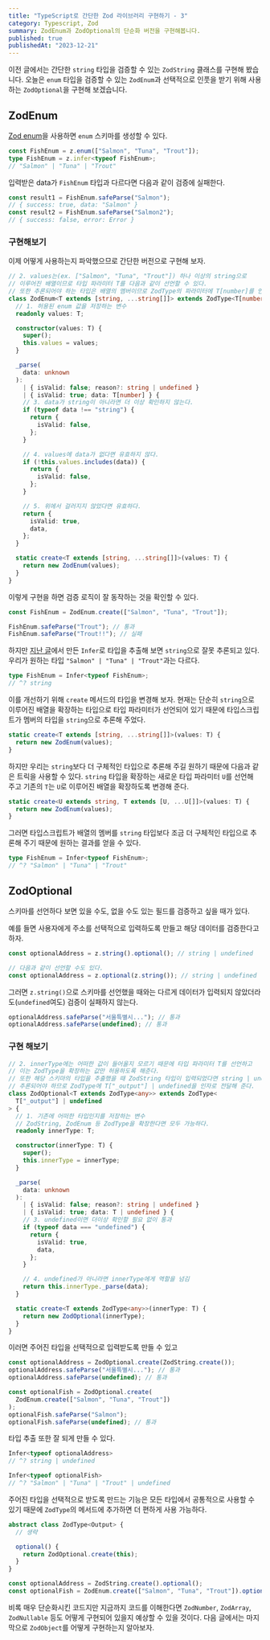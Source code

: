 ```yaml
---
title: "TypeScript로 간단한 Zod 라이브러리 구현하기 - 3"
category: Typescript, Zod
summary: ZodEnum과 ZodOptional의 단순화 버전을 구현해봅니다.
published: true
publishedAt: "2023-12-21"
---
```


이전 글에서는 간단한 `string` 타입을 검증할 수 있는 `ZodString` 클래스를 구현해 봤습니다.
오늘은 `enum` 타입을 검증할 수 있는 `ZodEnum`과
선택적으로 인풋을 받기 위해 사용하는 `ZodOptional`을 구현해 보겠습니다.

## ZodEnum

[Zod enum](https://zod.dev/?id=zod-enums)을 사용하면 `enum` 스키마를 생성할 수 있다.

```ts
const FishEnum = z.enum(["Salmon", "Tuna", "Trout"]);
type FishEnum = z.infer<typeof FishEnum>;
// "Salmon" | "Tuna" | "Trout"
```

입력받은 data가 `FishEnum` 타입과 다르다면 다음과 같이 검증에 실패한다.

```ts
const result1 = FishEnum.safeParse("Salmon"); 
// { success: true, data: "Salmon" }
const result2 = FishEnum.safeParse("Salmon2");
// { success: false, error: Error }
```

### 구현해보기

이제 어떻게 사용하는지 파악했으므로 간단한 버전으로 구현해 보자.

```ts
// 2. values는(ex. ["Salmon", "Tuna", "Trout"]) 하나 이상의 string으로
// 이루어진 배열이므로 타입 파라미터 T를 다음과 같이 선언할 수 있다.
// 또한 추론되어야 하는 타입은 배열의 멤버이므로 ZodType의 파라미터에 T[number]를 인자로 전달해 준다.
class ZodEnum<T extends [string, ...string[]]> extends ZodType<T[number]> {
  // 1. 허용된 enum 값을 저장하는 변수
  readonly values: T;

  constructor(values: T) {
    super();
    this.values = values;
  }

  _parse(
    data: unknown
  ):
    | { isValid: false; reason?: string | undefined }
    | { isValid: true; data: T[number] } {
    // 3. data가 string이 아니라면 더 이상 확인하지 않는다.
    if (typeof data !== "string") {
      return {
        isValid: false,
      };
    }

    // 4. values에 data가 없다면 유효하지 않다.
    if (!this.values.includes(data)) {
      return {
        isValid: false,
      };
    }

    // 5. 위에서 걸러지지 않았다면 유효하다.
    return {
      isValid: true,
      data,
    };
  }

  static create<T extends [string, ...string[]]>(values: T) {
    return new ZodEnum(values);
  }
}
```

이렇게 구현을 하면 검증 로직이 잘 동작하는 것을 확인할 수 있다.

```ts
const FishEnum = ZodEnum.create(["Salmon", "Tuna", "Trout"]);

FishEnum.safeParse("Trout"); // 통과
FishEnum.safeParse("Trout!!"); // 실패
```

하지만 [지난 글](/blog/implementing-zod-using-typescript-1#%EC%8A%A4%ED%82%A4%EB%A7%88%EB%A1%9C%EB%B6%80%ED%84%B0-%ED%83%80%EC%9E%85-%EC%B6%94%EC%B6%9C%ED%95%98%EA%B8%B0)에서 만든 `Infer`로 타입을 추출해 보면
`string`으로 잘못 추론되고 있다. 우리가 원하는 타입 `"Salmon" | "Tuna" | "Trout"`과는 다르다.

```ts
type FishEnum = Infer<typeof FishEnum>;
// ^? string
```

이를 개선하기 위해 `create` 메서드의 타입을 변경해 보자. 현재는 단순히 `string`으로 이루어진 배열을 확장하는 타입으로 타입 파라미터가 선언되어 있기 때문에
타입스크립트가 멤버의 타입을 `string`으로 추론해 주었다.

```ts
static create<T extends [string, ...string[]]>(values: T) {
  return new ZodEnum(values);
}
```

하지만 우리는 `string`보다 더 구체적인 타입으로 추론해 주길 원하기 때문에 다음과 같은 트릭을 사용할 수 있다.
`string` 타입을 확장하는 새로운 타입 파라미터 `U`를 선언해 주고 기존의 `T`는 `U`로 이루어진 배열을 확장하도록 변경해 준다.

```ts
static create<U extends string, T extends [U, ...U[]]>(values: T) {
  return new ZodEnum(values);
}
```

그러면 타입스크립트가 배열의 멤버를 `string` 타입보다 조금 더 구체적인 타입으로 추론해 주기 때문에 원하는 결과를 얻을 수 있다. 

```ts
type FishEnum = Infer<typeof FishEnum>;
// ^? "Salmon" | "Tuna" | "Trout"
```

## ZodOptional

스키마를 선언하다 보면 있을 수도, 없을 수도 있는 필드를 검증하고 싶을 때가 있다.

예를 들면 사용자에게 주소를 선택적으로 입력하도록 만들고 해당 데이터를 검증한다고 하자.

```ts
const optionalAddress = z.string().optional(); // string | undefined

// 다음과 같이 선언할 수도 있다.
const optionalAddress = z.optional(z.string()); // string | undefined
```

그러면 `z.string()`으로 스키마를 선언했을 때와는 다르게 데이터가 입력되지 않았더라도(`undefined`여도)
검증이 실패하지 않는다.

```ts
optionalAddress.safeParse("서울특별시..."); // 통과
optionalAddress.safeParse(undefined); // 통과
```

### 구현 해보기

```ts
// 2. innerType에는 어떠한 값이 들어올지 모르기 때문에 타입 파라미터 T를 선언하고
// 이는 ZodType을 확장하는 값만 허용하도록 해준다.
// 또한 해당 스키마의 타입을 추출했을 때 ZodString 타입이 입력되었다면 string | undefined로
// 추론되어야 하므로 ZodType에 T["_output"] | undefined을 인자로 전달해 준다.
class ZodOptional<T extends ZodType<any>> extends ZodType<
  T["_output"] | undefined
> {
  // 1. 기존에 어떠한 타입인지를 저장하는 변수
  // ZodString, ZodEnum 등 ZodType을 확장한다면 모두 가능하다.
  readonly innerType: T;

  constructor(innerType: T) {
    super();
    this.innerType = innerType;
  }

  _parse(
    data: unknown
  ):
    | { isValid: false; reason?: string | undefined }
    | { isValid: true; data: T | undefined } {
    // 3. undefined이면 더이상 확인할 필요 없이 통과
    if (typeof data === "undefined") {
      return {
        isValid: true,
        data,
      };
    }

    // 4. undefined가 아니라면 innerType에게 역할을 넘김
    return this.innerType._parse(data);
  }

  static create<T extends ZodType<any>>(innerType: T) {
    return new ZodOptional(innerType);
  }
}
```

이러면 주어진 타입을 선택적으로 입력받도록 만들 수 있고

```ts
const optionalAddress = ZodOptional.create(ZodString.create());
optionalAddress.safeParse("서울특별시..."); // 통과
optionalAddress.safeParse(undefined); // 통과

const optionalFish = ZodOptional.create(
  ZodEnum.create(["Salmon", "Tuna", "Trout"])
);
optionalFish.safeParse("Salmon");
optionalFish.safeParse(undefined); // 통과
```

타입 추출 또한 잘 되게 만들 수 있다.

```ts
Infer<typeof optionalAddress>
// ^? string | undefined

Infer<typeof optionalFish>
// ^? "Salmon" | "Tuna" | "Trout" | undefined
```

주어진 타입을 선택적으로 받도록 만드는 기능은 모든 타입에서 공통적으로 사용할 수 있기 때문에 `ZodType`의 메서드에 추가하면
더 편하게 사용 가능하다.

```ts
abstract class ZodType<Output> {
  // 생략

  optional() {
    return ZodOptional.create(this);
  }
}

const optionalAddress = ZodString.create().optional();
const optionalFish = ZodEnum.create(["Salmon", "Tuna", "Trout"]).optional();
```

비록 매우 단순화시킨 코드지만 지금까지 코드를 이해한다면 `ZodNumber`, `ZodArray`, `ZodNullable` 등도
어떻게 구현되어 있을지 예상할 수 있을 것이다. 다음 글에서는 마지막으로 `ZodObject`를 어떻게 구현하는지 알아보자.
